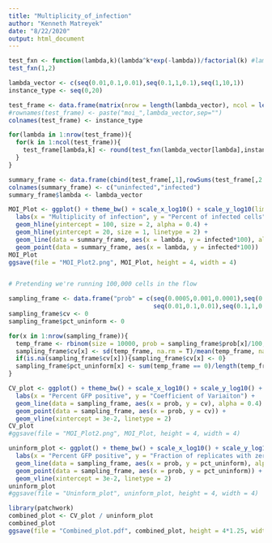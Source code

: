 ```yaml
---
title: "Multiplicity_of_infection"
author: "Kenneth Matreyek"
date: "8/22/2020"
output: html_document
---
```



```r
test_fxn <- function(lambda,k)(lambda^k*exp(-lambda))/factorial(k) #lambda is moi, and k is singly, doubly, etc infected.
test_fxn(1,2)

lambda_vector <- c(seq(0.01,0.1,0.01),seq(0.1,1,0.1),seq(1,10,1))
instance_type <- seq(0,20)

test_frame <- data.frame(matrix(nrow = length(lambda_vector), ncol = length(instance_type),0))
#rownames(test_frame) <- paste("moi_",lambda_vector,sep="")
colnames(test_frame) <- instance_type

for(lambda in 1:nrow(test_frame)){
  for(k in 1:ncol(test_frame)){
    test_frame[lambda,k] <- round(test_fxn(lambda_vector[lambda],instance_type[k]),3)
  }
}

summary_frame <- data.frame(cbind(test_frame[,1],rowSums(test_frame[,2:ncol(test_frame)])))
colnames(summary_frame) <- c("uninfected","infected")
summary_frame$lambda <- lambda_vector

MOI_Plot <- ggplot() + theme_bw() + scale_x_log10() + scale_y_log10(limits = c(0.1,100)) +
  labs(x = "Multiplicity of infection", y = "Percent of infected cells") +
  geom_hline(yintercept = 100, size = 2, alpha = 0.4) +
  geom_hline(yintercept = 20, size = 1, linetype = 2) +
  geom_line(data = summary_frame, aes(x = lambda, y = infected*100), alpha = 0.4) +
  geom_point(data = summary_frame, aes(x = lambda, y = infected*100))
MOI_Plot
ggsave(file = "MOI_Plot2.png", MOI_Plot, height = 4, width = 4)


# Pretending we're running 100,000 cells in the flow

sampling_frame <- data.frame("prob" = c(seq(0.0005,0.001,0.0001),seq(0.001,0.01,0.001),
                                        seq(0.01,0.1,0.01),seq(0.1,1,0.1),seq(1,10,1),20))
sampling_frame$cv <- 0
sampling_frame$pct_uninform <- 0

for(x in 1:nrow(sampling_frame)){
  temp_frame <- rbinom(size = 10000, prob = sampling_frame$prob[x]/100, n = 100)
  sampling_frame$cv[x] <- sd(temp_frame, na.rm = T)/mean(temp_frame, na.rm = T)
  if(is.na(sampling_frame$cv[x])){sampling_frame$cv[x] <- 0}
  sampling_frame$pct_uninform[x] <- sum(temp_frame == 0)/length(temp_frame)
}

CV_plot <- ggplot() + theme_bw() + scale_x_log10() + scale_y_log10() +
  labs(x = "Percent GFP positive", y = "Coefficient of Variaiton") +
  geom_line(data = sampling_frame, aes(x = prob, y = cv), alpha = 0.4) +
  geom_point(data = sampling_frame, aes(x = prob, y = cv)) +
  geom_vline(xintercept = 3e-2, linetype = 2)
CV_plot
#ggsave(file = "MOI_Plot2.png", MOI_Plot, height = 4, width = 4)

uninform_plot <- ggplot() + theme_bw() + scale_x_log10() + scale_y_log10() +
  labs(x = "Percent GFP positive", y = "Fraction of replicates with zero counts") +
  geom_line(data = sampling_frame, aes(x = prob, y = pct_uninform), alpha = 0.4) +
  geom_point(data = sampling_frame, aes(x = prob, y = pct_uninform)) +
  geom_vline(xintercept = 3e-2, linetype = 2)
uninform_plot
#ggsave(file = "Uninform_plot", uninform_plot, height = 4, width = 4)

library(patchwork)
combined_plot <- CV_plot / uninform_plot
combined_plot
ggsave(file = "Combined_plot.pdf", combined_plot, height = 4*1.25, width = 6*1.25)




```


